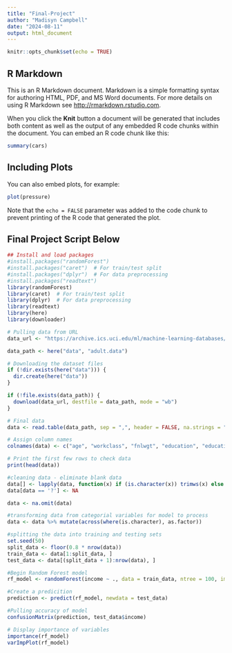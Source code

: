 ```yaml
---
title: "Final-Project"
author: "Madisyn Campbell"
date: "2024-08-11"
output: html_document
---
```


```r
knitr::opts_chunk$set(echo = TRUE)
```

## R Markdown

This is an R Markdown document. Markdown is a simple formatting syntax for authoring HTML, PDF, and MS Word documents. For more details on using R Markdown see <http://rmarkdown.rstudio.com>.

When you click the **Knit** button a document will be generated that includes both content as well as the output of any embedded R code chunks within the document. You can embed an R code chunk like this:

```r
summary(cars)
```

## Including Plots

You can also embed plots, for example:

```r
plot(pressure)
```

Note that the `echo = FALSE` parameter was added to the code chunk to prevent printing of the R code that generated the plot.


## Final Project Script Below

```r
## Install and load packages
#install.packages("randomForest")
#install.packages("caret")  # For train/test split
#install.packages("dplyr")  # For data preprocessing
#install.packages("readtext")
library(randomForest)
library(caret)  # For train/test split
library(dplyr)  # For data preprocessing
library(readtext)
library(here)
library(downloader)

# Pulling data from URL
data_url <- "https://archive.ics.uci.edu/ml/machine-learning-databases/adult/adult.data"

data_path <- here("data", "adult.data")

# Downloading the dataset files
if (!dir.exists(here("data"))) {
  dir.create(here("data"))
}

if (!file.exists(data_path)) {
  download(data_url, destfile = data_path, mode = "wb")
}

# Final data
data <- read.table(data_path, sep = ",", header = FALSE, na.strings = " ?", stringsAsFactors = FALSE)

# Assign column names
colnames(data) <- c("age", "workclass", "fnlwgt", "education", "education_num", "marital_status", "occupation", "relationship", "race", "sex", "capital_gain", "capital_loss", "hours_per_week", "native_country", "income")

# Print the first few rows to check data
print(head(data))

#cleaning data - eliminate blank data
data[] <- lapply(data, function(x) if (is.character(x)) trimws(x) else x)
data[data == '?'] <- NA

data <- na.omit(data)

#transforming data from categorial variables for model to process
data <- data %>% mutate(across(where(is.character), as.factor))

#splitting the data into training and testing sets
set.seed(50)
split_data <- floor(0.8 * nrow(data))
train_data <- data[1:split_data, ]
test_data <- data[(split_data + 1):nrow(data), ]

#Begin Random Forest model
rf_model <- randomForest(income ~ ., data = train_data, ntree = 100, importance = TRUE)

#Create a predicition
prediction <- predict(rf_model, newdata = test_data)

#Pulling accuracy of model
confusionMatrix(prediction, test_data$income)

# Display importance of variables
importance(rf_model)
varImpPlot(rf_model)

```

